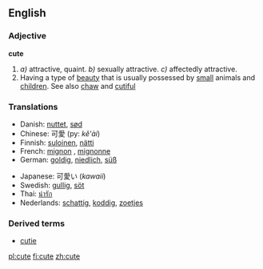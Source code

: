 ==English==
===Adjective===
'''cute'''

{{en-ad2|'''[[cute]]'''|'''[[cuter]]'''|'''[[cutest]]'''}}

#''a)'' attractive, quaint. ''b)'' sexually attractive. ''c)'' affectedly attractive.
#Having a type of [[beauty]] that is usually possessed by [[small]] animals and [[children]]. See also [[chaw]] and [[cutiful]]

===Translations===
{{top}}
*Danish: [[nuttet]], [[sød]]
*Chinese: 可愛 (py: ''kě'ài'')
*Finnish: [[suloinen]], [[nätti]]
*French: [[mignon]] {{m}}, [[mignonne]] {{f}}
*German: [[goldig]], [[niedlich]], [[süß]]
{{mid}}
*Japanese: 可愛い (''kawaii'')
*Swedish: [[gullig]], [[söt]]
*Thai: [[น่ารัก]]
*Nederlands: [[schattig]], [[koddig]], [[zoetjes]]
{{bottom}}

===Derived terms===
*[[cutie]]

[[pl:cute]]
[[fi:cute]]
[[zh:cute]]